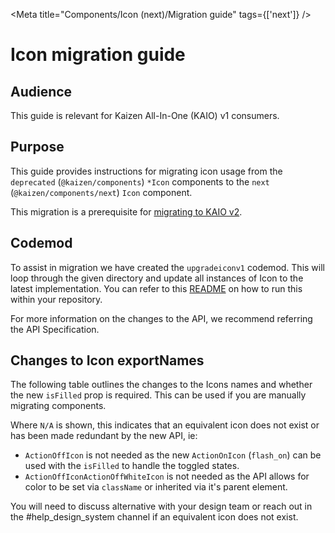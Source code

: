 
<Meta title="Components/Icon (next)/Migration guide" tags={['next']} />

# Icon migration guide

## Audience

This guide is relevant for Kaizen All-In-One (KAIO) v1 consumers.

## Purpose

This guide provides instructions for migrating icon usage from the `deprecated` (`@kaizen/components`) `*Icon` components to the `next` (`@kaizen/components/next`) `Icon` component.

This migration is a prerequisite for [migrating to KAIO v2](/docs/releases-upcoming-major-releases--docs).

## Codemod

To assist in migration we have created the `upgradeiconv1` codemod. This will loop through the given directory and update all instances of Icon to the latest implementation. You can refer to this [README](https://github.com/cultureamp/kaizen-design-system/blob/main/packages/components/codemods/README.md#upgradeiconv1) on how to run this within your repository.

For more information on the changes to the API, we recommend referring the <LinkTo pageId="components-icon-icon-next-api-specification--docs">API Specification</LinkTo>.

## Changes to Icon exportNames

The following table outlines the changes to the Icons names and whether the new `isFilled` prop is required. This can be used if you are manually migrating components.

Where `N/A` is shown, this indicates that an equivalent icon does not exist or has been made redundant by the new API, ie:

- `ActionOffIcon` is not needed as the new `ActionOnIcon` (`flash_on`) can be used with the `isFilled` to handle the toggled states.
- `ActionOffIconActionOffWhiteIcon` is not needed as the API allows for color to be set via `className` or inherited via it's parent element.

You will need to discuss alternative with your design team or reach out in the #help_design_system channel if an equivalent icon does not exist.

<Story of={IconStories.IconTableComparison} />
